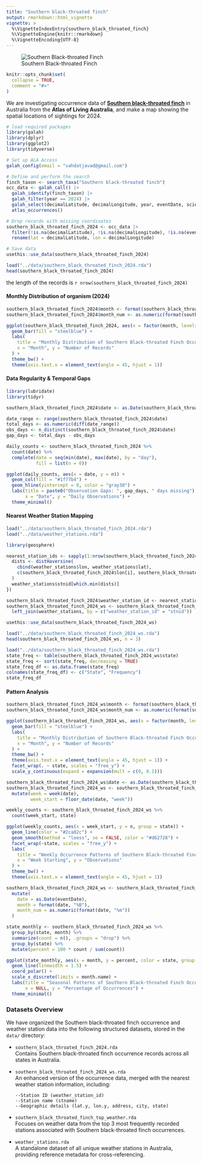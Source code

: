 ```yaml
---
title: "Southern black-throated finch"
output: rmarkdown::html_vignette
vignette: >
  %\VignetteIndexEntry{southern_black_throated_finch}
  %\VignetteEngine{knitr::rmarkdown}
  %\VignetteEncoding{UTF-8}
---
```


![Southern Black-throated Finch](image/southern_black_throated_finch.jpg)

```r
knitr::opts_chunk$set(
  collapse = TRUE,
  comment = "#>"
)
```

We are investigating occurrence data of [**Southern black-throated finch**](https://en.wikipedia.org/wiki/Black-throated_finch) in Australia from the **Atlas of Living Australia**, and make a map showing the spatial locations of sightings for 2024.

```r
# load required packages
library(galah)
library(dplyr)
library(ggplot2)
library(tidyverse)
```

```r
# Set up ALA Access
galah_config(email = "vahdatjavad@gmail.com")

# Define and perform the search
finch_taxon <- search_taxa("Southern black-throated finch")
occ_data <- galah_call() |> 
  galah_identify(finch_taxon) |>  
  galah_filter(year == 2024) |>
  galah_select(decimalLatitude, decimalLongitude, year, eventDate, scientificName) |>
  atlas_occurrences()

# Drop records with missing coordinates
southern_black_throated_finch_2024 <- occ_data |> 
  filter(!is.na(decimalLatitude), !is.na(decimalLongitude), !is.na(eventDate)) |> 
  rename(lat = decimalLatitude, lon = decimalLongitude)

# Save data
usethis::use_data(southern_black_throated_finch_2024)
```

```r
load("../data/southern_black_throated_finch_2024.rda")
head(southern_black_throated_finch_2024)
```

the length of the records is `r nrow(southern_black_throated_finch_2024)`

#### Monthly Distribution of organism (2024)

```r
southern_black_throated_finch_2024$month <- format(southern_black_throated_finch_2024$eventDate, "%B")
southern_black_throated_finch_2024$month_num <- as.numeric(format(southern_black_throated_finch_2024$eventDate, "%m"))

ggplot(southern_black_throated_finch_2024, aes(x = factor(month, levels = month.name))) +
  geom_bar(fill = "steelblue") +
  labs(
    title = "Monthly Distribution of Southern Black-throated Finch Occurrences (2024)",
    x = "Month", y = "Number of Records"
  ) +
  theme_bw() +
  theme(axis.text.x = element_text(angle = 45, hjust = 1))
```

#### Data Regularity & Temporal Gaps

```r
library(lubridate)
library(tidyr)

southern_black_throated_finch_2024$date <- as.Date(southern_black_throated_finch_2024$eventDate)

date_range <- range(southern_black_throated_finch_2024$date)
total_days <- as.numeric(diff(date_range))
obs_days <- n_distinct(southern_black_throated_finch_2024$date)
gap_days <- total_days - obs_days

daily_counts <- southern_black_throated_finch_2024 %>%
  count(date) %>%
  complete(date = seq(min(date), max(date), by = "day"), 
           fill = list(n = 0))

ggplot(daily_counts, aes(x = date, y = n)) +
  geom_col(fill = "#1f77b4") +
  geom_hline(yintercept = 0, color = "gray30") +
  labs(title = paste0("Observation Gaps: ", gap_days, " days missing"),
       x = "Date", y = "Daily Observations") +
  theme_minimal()
```

#### Nearest Weather Station Mapping

```r
load("../data/southern_black_throated_finch_2024.rda")
load("../data/weather_stations.rda")
```

```r
library(geosphere)

nearest_station_ids <- sapply(1:nrow(southern_black_throated_finch_2024), function(i) {
  dists <- distHaversine(
    cbind(weather_stations$lon, weather_stations$lat),
    c(southern_black_throated_finch_2024$lon[i], southern_black_throated_finch_2024$lat[i])
  )
  weather_stations$stnid[which.min(dists)]
})

southern_black_throated_finch_2024$weather_station_id <- nearest_station_ids
southern_black_throated_finch_2024_ws <- southern_black_throated_finch_2024 %>%
  left_join(weather_stations, by = c("weather_station_id" = "stnid"))

usethis::use_data(southern_black_throated_finch_2024_ws)
```

```r
load("../data/southern_black_throated_finch_2024_ws.rda")
head(southern_black_throated_finch_2024_ws, n = 3)
```

```r
load("../data/southern_black_throated_finch_2024_ws.rda")
state_freq <- table(southern_black_throated_finch_2024_ws$state)
state_freq <- sort(state_freq, decreasing = TRUE)
state_freq_df <- as.data.frame(state_freq)
colnames(state_freq_df) <- c("State", "Frequency")
state_freq_df
```

#### Pattern Analysis

```r
southern_black_throated_finch_2024_ws$month <- format(southern_black_throated_finch_2024_ws$eventDate, "%B")
southern_black_throated_finch_2024_ws$month_num <- as.numeric(format(southern_black_throated_finch_2024_ws$eventDate, "%m"))

ggplot(southern_black_throated_finch_2024_ws, aes(x = factor(month, levels = month.name))) +
  geom_bar(fill = "steelblue") +
  labs(
    title = "Monthly Distribution of Southern Black-throated Finch Occurrences (2024) by State",
    x = "Month", y = "Number of Records"
  ) +
  theme_bw() +
  theme(axis.text.x = element_text(angle = 45, hjust = 1)) +
  facet_wrap(. ~ state, scales = "free_y") +
  scale_y_continuous(expand = expansion(mult = c(0, 0.1)))
```

```r
southern_black_throated_finch_2024_ws$date <- as.Date(southern_black_throated_finch_2024_ws$eventDate)
southern_black_throated_finch_2024_ws <- southern_black_throated_finch_2024_ws %>%
  mutate(week = week(date),
         week_start = floor_date(date, "week"))

weekly_counts <- southern_black_throated_finch_2024_ws %>%
  count(week_start, state)

ggplot(weekly_counts, aes(x = week_start, y = n, group = state)) +
  geom_line(color = "#2ca02c") +
  geom_smooth(method = "loess", se = FALSE, color = "#d62728") +
  facet_wrap(~state, scales = "free_y") +
  labs(
    title = "Weekly Occurrence Patterns of Southern Black-throated Finch (2024) with Trend Lines",
    x = "Week Starting", y = "Observations"
  ) +
  theme_bw() +
  theme(axis.text.x = element_text(angle = 45, hjust = 1))
```

```r
southern_black_throated_finch_2024_ws <- southern_black_throated_finch_2024_ws %>%
  mutate(
    date = as.Date(eventDate),
    month = format(date, "%B"),
    month_num = as.numeric(format(date, "%m"))
  )

state_monthly <- southern_black_throated_finch_2024_ws %>%
  group_by(state, month) %>%
  summarize(count = n(), .groups = "drop") %>%
  group_by(state) %>%
  mutate(percent = 100 * count / sum(count))

ggplot(state_monthly, aes(x = month, y = percent, color = state, group = state)) +
  geom_line(linewidth = 1.5) +
  coord_polar() +
  scale_x_discrete(limits = month.name) +
  labs(title = "Seasonal Patterns of Southern Black-throated Finch Occurrences by State",
       x = NULL, y = "Percentage of Occurrences") +
  theme_minimal()
```

### Datasets Overview

We have organized the Southern black-throated finch occurrence and weather station data into the following structured datasets, stored in the `data/` directory:

-   `southern_black_throated_finch_2024.rda`  
    Contains Southern black-throated finch occurrence records across all states in Australia.

-   `southern_black_throated_finch_2024_ws.rda`  
    An enhanced version of the occurrence data, merged with the nearest weather station information, including:

    ```
    --Station ID (weather_station_id)
    --Station name (stname)
    --Geographic details (lat.y, lon.y, address, city, state)
    ```

-   `southern_black_throated_finch_top_weather.rda`  
    Focuses on weather data from the top 3 most frequently recorded stations associated with Southern black-throated finch occurrences.

-   `weather_stations.rda`  
    A standalone dataset of all unique weather stations in Australia, providing reference metadata for cross-referencing.
